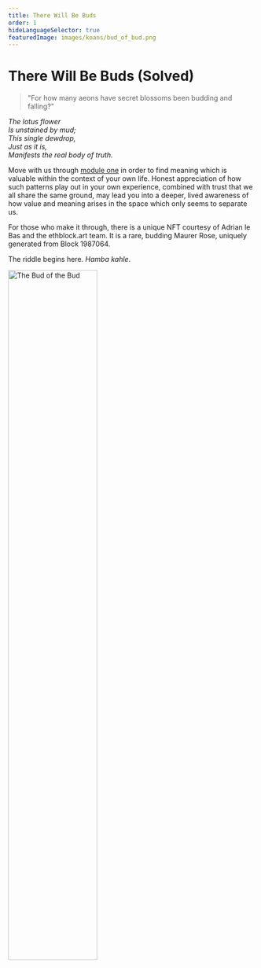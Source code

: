 ```yaml
---
title: There Will Be Buds
order: 1
hideLanguageSelector: true
featuredImage: images/koans/bud_of_bud.png
---
```


# There Will Be Buds (Solved)

> "For how many aeons have secret blossoms been budding and falling?"

_The lotus flower_  
_Is unstained by mud;_  
_This single dewdrop,_  
_Just as it is,_  
_Manifests the real body of truth._

Move with us through [module one](/learn/module-1) in order to find meaning which is valuable within the context of your own life. Honest appreciation of how such patterns play out in your own experience, combined with trust that we all share the same ground, may lead you into a deeper, lived awareness of how value and meaning arises in the space which only seems to separate us.

For those who make it through, there is a unique NFT courtesy of Adrian le Bas and the <Link to="https://ethblock.art/view/117">ethblock.art</Link> team. It is a rare, budding Maurer Rose, uniquely generated from Block 1987064.

The riddle begins <Link to="https://libraryofbabel.info/bookmark.cgi?truthbud">here</Link>. _Hamba kahle_.

<Aligner center>
<Image style="width:60%" src="/images/koans/bud_of_bud.png" alt="The Bud of the Bud" />
</Aligner>